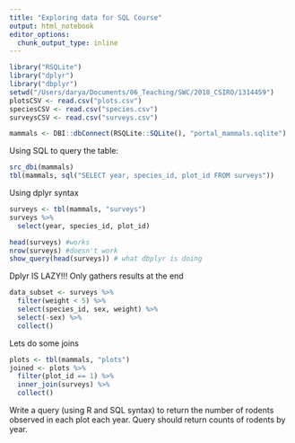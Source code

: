 ```yaml
---
title: "Exploring data for SQL Course"
output: html_notebook
editor_options: 
  chunk_output_type: inline
---
```

```r
library("RSQLite")
library("dplyr")
library("dbplyr")
setwd("/Users/darya/Documents/06_Teaching/SWC/2018_CSIRO/1314459")
plotsCSV <- read.csv("plots.csv")
speciesCSV <- read.csv("species.csv")
surveysCSV <- read.csv("surveys.csv")

mammals <- DBI::dbConnect(RSQLite::SQLite(), "portal_mammals.sqlite")
```

Using SQL to query the table:

```r
src_dbi(mammals)
tbl(mammals, sql("SELECT year, species_id, plot_id FROM surveys"))

```

Using dplyr syntax
```r
surveys <- tbl(mammals, "surveys")
surveys %>% 
  select(year, species_id, plot_id)
```

```r
head(surveys) #works
nrow(surveys) #doesn't work
show_query(head(surveys)) # what dbplyr is doing
```
Dplyr IS LAZY!!! Only gathers results at the end
```r
data_subset <- surveys %>% 
  filter(weight < 5) %>%
  select(species_id, sex, weight) %>% 
  select(-sex) %>%
  collect()
```

Lets do some joins
```r
plots <- tbl(mammals, "plots")
joined <- plots %>% 
  filter(plot_id == 1) %>% 
  inner_join(surveys) %>% 
  collect()
```

Write a query (using R and SQL syntax) to return the number of rodents observed in each plot each year. Query should return counts of rodents by year.

